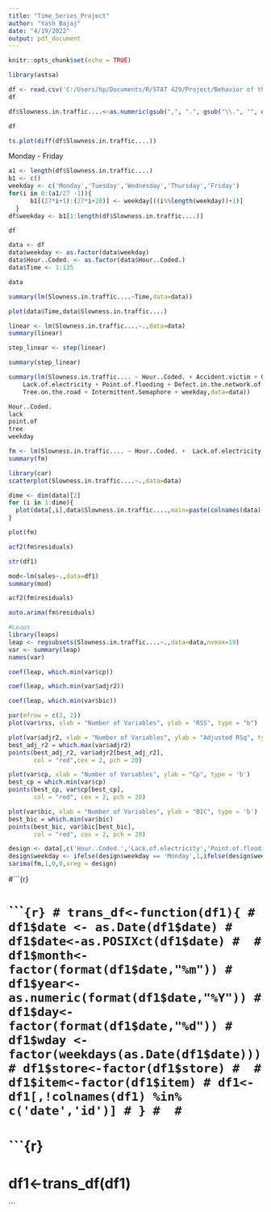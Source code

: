 ---
title: "Time_Series_Project"
author: "Yash Bajaj"
date: "4/19/2022"
output: pdf_document
---

```{r setup, include=FALSE}
knitr::opts_chunk$set(echo = TRUE)
```

```{r}
library(astsa)
```


```{r}
df <- read.csv('C:/Users/hp/Documents/R/STAT 429/Project/Behavior of the urban traffic of the city of Sao Paulo in Brazil/Behavior of the urban traffic of the city of Sao Paulo in Brazil.csv',sep=';')
df
```

```{r}
df$Slowness.in.traffic....<-as.numeric(gsub(",", ".", gsub("\\.", "", df$Slowness.in.traffic....)))
```

```{r}
df
```

```{r}
ts.plot(diff(df$Slowness.in.traffic....))
```



Monday - Friday
```{r}
a1 <- length(df$Slowness.in.traffic....)
b1 <- c()
weekday <- c('Monday','Tuesday','Wednesday','Thursday','Friday')
for(i in 0:(a1/27 -1)){
      b1[(27*i+1):(27*i+28)] <- weekday[((i%%length(weekday))+1)]
  }
df$weekday <- b1[1:length(df$Slowness.in.traffic....)]
```

```{r}
df
```

```{r}
data <- df
data$weekday <- as.factor(data$weekday)
data$Hour..Coded. <- as.factor(data$Hour..Coded.)
data$Time <- 1:135
```


```{r}
data
```

```{r}
summary(lm(Slowness.in.traffic....~Time,data=data))
```

```{r}
plot(data$Time,data$Slowness.in.traffic....)
```

```{r}
linear <- lm(Slowness.in.traffic....~.,data=data)
summary(linear)
```

```{r}
step_linear <- step(linear)
```

```{r}
summary(step_linear)
```

```{r}
summary(lm(Slowness.in.traffic.... ~ Hour..Coded. + Accident.victim + Occurrence.involving.freight + 
    Lack.of.electricity + Point.of.flooding + Defect.in.the.network.of.trolleybuses + 
    Tree.on.the.road + Intermittent.Semaphore + weekday,data=data))
```
```{r}
Hour..Coded.
lack
point.of
tree
weekday
```

```{r}
fm <- lm(Slowness.in.traffic.... ~ Hour..Coded. +  Lack.of.electricity + Point.of.flooding +  Tree.on.the.road +  weekday,data=data)
summary(fm)
```
```{r}
library(car)
scatterplot(Slowness.in.traffic....~.,data=data)
```

```{r}
dime <- dim(data)[2]
for (i in 1:dime){
  plot(data[,i],data$Slowness.in.traffic....,main=paste(colnames(data)[i]))
}
```

```{r}
plot(fm)
```

```{r}
acf2(fm$residuals)
```





```{r}
str(df1)

mod<-lm(sales~.,data=df1)
summary(mod)
```



```{r}
acf2(fm$residuals)
```

```{r}
auto.arima(fm$residuals)
```
```{r}
#Leaps
library(leaps)
leap <- regsubsets(Slowness.in.traffic....~.,data=data,nvmax=19)
var <- summary(leap)
names(var)
```
```{r}
coef(leap, which.min(var$cp))
```

```{r}
coef(leap, which.min(var$adjr2))
```
```{r}
coef(leap, which.min(var$bic))
```

```{r}
par(mfrow = c(2, 2))
plot(var$rss, xlab = "Number of Variables", ylab = "RSS", type = "b")

plot(var$adjr2, xlab = "Number of Variables", ylab = "Adjusted RSq", type = "b")
best_adj_r2 = which.max(var$adjr2)
points(best_adj_r2, var$adjr2[best_adj_r2],
       col = "red",cex = 2, pch = 20)

plot(var$cp, xlab = "Number of Variables", ylab = "Cp", type = 'b')
best_cp = which.min(var$cp)
points(best_cp, var$cp[best_cp], 
       col = "red", cex = 2, pch = 20)

plot(var$bic, xlab = "Number of Variables", ylab = "BIC", type = 'b')
best_bic = which.min(var$bic)
points(best_bic, var$bic[best_bic], 
       col = "red", cex = 2, pch = 20)
```


```{r}

design <- data[,c('Hour..Coded.','Lack.of.electricity','Point.of.flooding','Tree.on.the.road','weekday')]
design$weekday <- ifelse(design$weekday == 'Monday',1,ifelse(design$weekday == 'Tuesday',2,ifelse(design$weekday == 'Wednesday',3,ifelse(design$weekday == 'Thursday',4,5))))
sarima(fm,1,0,0,xreg = design)
```

#```{r}
<!-- # df1 <- read.csv('C:/Users/hp/Documents/R/STAT 429/Project/train.csv') -->
<!-- # df1 -->
<!-- # df2<-read.csv('C:/Users/hp/Documents/R/STAT 429/Project/test.csv') -->

<!-- df2$date <- as.Date(df2$date) -->
<!-- df2$date<-as.POSIXct(df2$date) -->

<!-- df2$month<-factor(format(df2$date,"%m")) -->
<!-- df2$year<-as.numeric(format(df2$date,"%Y")) -->
<!-- df2$day<-factor(format(df2$date,"%d")) -->
<!-- df2$wday <- factor(weekdays(as.Date(df2$date))) -->
<!-- df2$store<-factor(df2$store) -->

<!-- df2$item<-factor(df2$item) -->
<!-- df2<-df2[,!colnames(df2) %in% c('date','id')] -->
<!-- names(df2) -->
<!-- y_pred<-predict(mod,newdata = df2) -->

# ``````{r}
# trans_df<-function(df1){
# df1$date <- as.Date(df1$date)
# df1$date<-as.POSIXct(df1$date)
# 
# df1$month<-factor(format(df1$date,"%m"))
# df1$year<-as.numeric(format(df1$date,"%Y"))
# df1$day<-factor(format(df1$date,"%d"))
# df1$wday <- factor(weekdays(as.Date(df1$date)))
# df1$store<-factor(df1$store)
# 
# df1$item<-factor(df1$item)
# df1<-df1[,!colnames(df1) %in% c('date','id')]
# }
# 
# ```
# ```{r}
# df1<-trans_df(df1)

```